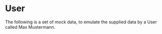 
<Meta title="Data/User" />

# User

The following is a set of mock data, to emulate the supplied data by a User called Max Mustermann.

